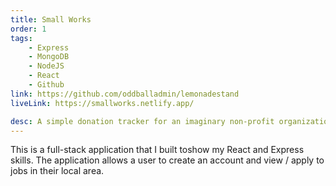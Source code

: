 ```yaml
---
title: Small Works
order: 1
tags: 
    - Express
    - MongoDB
    - NodeJS
    - React
    - Github
link: https://github.com/oddballadmin/lemonadestand
liveLink: https://smallworks.netlify.app/

desc: A simple donation tracker for an imaginary non-profit organization.
---
```



This is a full-stack application that I built toshow my React and Express skills. 
The application allows a user to create an account and view / apply to jobs in their local area.

```
